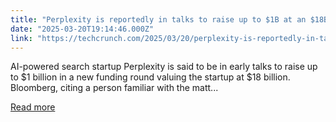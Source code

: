 ```yaml
---
title: "Perplexity is reportedly in talks to raise up to $1B at an $18B valuation"
date: "2025-03-20T19:14:46.000Z"
link: "https://techcrunch.com/2025/03/20/perplexity-is-reportedly-in-talks-to-raise-up-to-1b-at-an-18b-valuation/"
---
```


AI-powered search startup Perplexity is said to be in early talks to raise up to $1 billion in a new funding round valuing the startup at $18 billion. Bloomberg, citing a person familiar with the matt...

[Read more](https://techcrunch.com/2025/03/20/perplexity-is-reportedly-in-talks-to-raise-up-to-1b-at-an-18b-valuation/)
